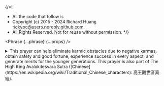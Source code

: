{/*!
 * All the code that follow is
 * Copyright (c) 2015 - 2024 Richard Huang <rickypc@users.noreply.github.com>.
 * All Rights Reserved. Not for reuse without permission.
 */}


<Phrase {...phrase} {...props} />

<details>
  <summary>
    This prayer can help eliminate karmic obstacles due to negative karmas,
    obtain safety and good fortune, experience success in every aspect,
    and generate merits for the younger generations.
    This prayer is also part of The High King Avalokiteśvara Sutra
    ([Chinese](https://en.wikipedia.org/wiki/Traditional_Chinese_characters): 高王觀世音真經).
  </summary>
  <div>
    {/* @ts-ignore */}
    > Calling, calling out; Revealing, revealing all; Making heartfelt prayers;
    Dissolving, disappearing blame; Vanishing vanished blame; Eminent virtues appear;
    All blame is truly buried and gone by this power; So Be It!

    <MultiLingual {...phrase} />
  </div>
</details>
